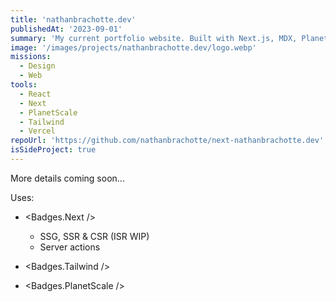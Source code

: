 ```yaml
---
title: 'nathanbrachotte.dev'
publishedAt: '2023-09-01'
summary: 'My current portfolio website. Built with Next.js, MDX, PlanetScale & Tailwind. Fully embracing SSR, SSG & ISR'
image: '/images/projects/nathanbrachotte.dev/logo.webp'
missions:
  - Design
  - Web
tools:
  - React
  - Next
  - PlanetScale
  - Tailwind
  - Vercel
repoUrl: 'https://github.com/nathanbrachotte/next-nathanbrachotte.dev'
isSideProject: true
---
```


More details coming soon...

Uses:

- <Badges.Next />

  - SSG, SSR & CSR (ISR WIP)
  - Server actions

- <Badges.Tailwind />
- <Badges.PlanetScale />
